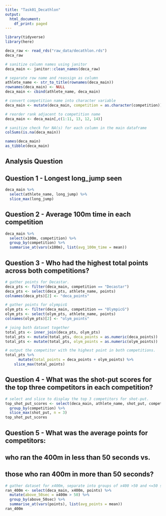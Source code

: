 ```yaml
---
title: "Task01_Decathlon"
output:
  html_document:
    df_print: paged
---
```


```r
library(tidyverse)
library(here)
```

```r
deca_raw <- read_rds("raw_data/decathlon.rds")
deca_raw
```

```r
# sanitize column names using janitor
deca_main <- janitor::clean_names(deca_raw)

# separate row name and reassign as column
athlete_name <- str_to_title(rownames(deca_main))
rownames(deca_main) <- NULL
deca_main <- cbind(athlete_name, deca_main)

# convert competition name into character variable
deca_main <- mutate(deca_main, competition = as.character(competition))

# reorder rank adjacent to competition name
deca_main <- deca_main[,c(1:11, 13, 12, 14)]

```

```r
# sanitize check for NA(s) for each column in the main dataframe
colSums(is.na(deca_main))
```


```r
names(deca_main)
as_tibble(deca_main)
```

## Analysis Question

## Question 1 - Longest long_jump seen
```r
deca_main %>% 
  select(athlete_name, long_jump) %>%
  slice_max(long_jump)
```
## Question 2 - Average 100m time in each competition
```r
deca_main %>% 
  select(x100m, competition) %>%
  group_by(competition) %>% 
  summarise_at(vars(x100m), list(avg_100m_time = mean))
```
## Question 3 - Who had the highest total points across both competitions?
```r
# gather points for Decastar.
deca_pts <- filter(deca_main, competition == "Decastar")
deca_pts <- select(deca_pts, athlete_name, points)
colnames(deca_pts)[2] <- "deca_points"

# gather points for olympicG
olym_pts <- filter(deca_main, competition == "OlympicG")
olym_pts <- select(olym_pts, athlete_name, points)
colnames(olym_pts)[2] <- "olym_points"

# joing both dataset together
total_pts <- inner_join(deca_pts, olym_pts)
total_pts <- mutate(total_pts, deca_points = as.numeric(deca_points))
total_pts <- mutate(total_pts, olym_points = as.numeric(olym_points))

# output the competitor with the highest point in both competitions.
total_pts %>%
      mutate(total_points = deca_points + olym_points) %>% 
    slice_max(total_points)
```
## Question 4 - What was the shot-put scores for the top three competitors in each competition?
```r
# select and slice to display the top 3 competitors for shot-put.
top_shot_put_scores <- select(deca_main, athlete_name, shot_put, competition) %>% 
  group_by(competition) %>% 
  slice_max(shot_put, n = 3)
top_shot_put_scores
```

## Question 5 - What was the average points for competitors:
## who ran the 400m in less than 50 seconds vs. 
## those who ran 400m in more than 50 seconds?

```r
# gather dataset for x400m, separate into groups of x400 >50 and <=50 seconds then average the output.
ran_400m <- select(deca_main, x400m, points) %>% 
  mutate(above_50sec = x400m > 50) %>% 
  group_by(above_50sec) %>%
  summarise_at(vars(points), list(avg_points = mean))
ran_400m
```

